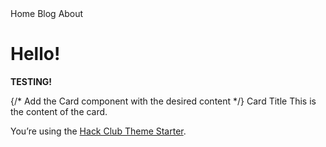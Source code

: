
<Flex as="nav">
  <NavLink href="#!" p={2}>
    Home
  </NavLink>
  <NavLink href="#!" p={2}>
    Blog
  </NavLink>
  <NavLink href="#!" p={2}>
    About
  </NavLink>
</Flex>

<Container>

# Hello!

<strong>TESTING!</strong>

{/* Add the Card component with the desired content */}
<Card>
    <Box p={3}>
    <Heading as="h2">Card Title</Heading>
    <Text>This is the content of the card.</Text>
    </Box>
</Card>

You’re using the [Hack Club Theme Starter](https://github.com/hackclub/theme-starter).

</Container>